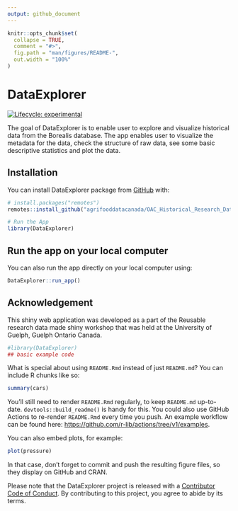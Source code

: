 ```yaml
---
output: github_document
---
```


<!-- README.md is generated from README.Rmd. Please edit that file -->

```r
knitr::opts_chunk$set(
  collapse = TRUE,
  comment = "#>",
  fig.path = "man/figures/README-",
  out.width = "100%"
)
```

# DataExplorer

<!-- badges: start -->
[![Lifecycle: experimental](https://img.shields.io/badge/lifecycle-experimental-orange.svg)](https://lifecycle.r-lib.org/articles/stages.html#experimental)
<!-- badges: end -->

The goal of DataExplorer is to enable user to explore and visualize historical data from the Borealis database. The app enables user to visualize the metadata for the data, check the structure of raw data, see some basic descriptive statistics and plot the data. 

## Installation

You can install DataExplorer package from [GitHub](https://github.com/) with:

``` r
# install.packages("remotes")
remotes::install_github("agrifooddatacanada/OAC_Historical_Research_Data_Explorer_App/tree/dev")

# Run the App
library(DataExplorer)
```

## Run the app on your local computer

You can also run the app directly on your local computer using:

``` r
DataExplorer::run_app()
```

## Acknowledgement

This shiny web application was developed as a part of the Reusable research data made shiny workshop that was held at the University of Guelph, Guelph Ontario Canada.


```r
#library(DataExplorer)
## basic example code
```

What is special about using `README.Rmd` instead of just `README.md`? You can include R chunks like so:

```r
summary(cars)
```

You'll still need to render `README.Rmd` regularly, to keep `README.md` up-to-date. `devtools::build_readme()` is handy for this. You could also use GitHub Actions to re-render `README.Rmd` every time you push. An example workflow can be found here: <https://github.com/r-lib/actions/tree/v1/examples>.

You can also embed plots, for example:

```r
plot(pressure)
```

In that case, don't forget to commit and push the resulting figure files, so they display on GitHub and CRAN.

Please note that the DataExplorer project is released with a [Contributor Code of Conduct](https://contributor-covenant.org/version/2/1/CODE_OF_CONDUCT.html). By contributing to this project, you agree to abide by its terms.
